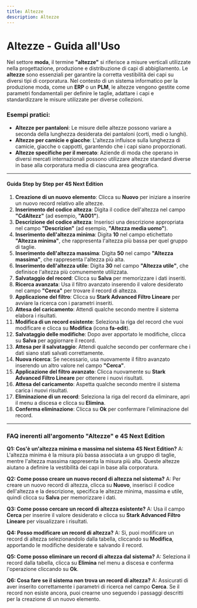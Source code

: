 ```yaml
---
title: Altezze
description: Altezze
---
```


# Altezze - Guida all'Uso

Nel settore **moda**, il termine **"altezze"** si riferisce a misure verticali utilizzate nella progettazione, produzione e distribuzione di capi di abbigliamento. Le **altezze** sono essenziali per garantire la corretta vestibilità dei capi su diversi tipi di corporatura. Nel contesto di un sistema informatico per la produzione moda, come un **ERP** o un **PLM**, le altezze vengono gestite come parametri fondamentali per definire le taglie, adattare i capi e standardizzare le misure utilizzate per diverse collezioni.

### Esempi pratici:

* **Altezze per pantaloni**: Le misure delle altezze possono variare a seconda della lunghezza desiderata dei pantaloni (corti, medi o lunghi).
* **Altezze per camicie e giacche**: L'altezza influisce sulla lunghezza di camicie, giacche o cappotti, garantendo che i capi siano proporzionati.
* **Altezze specifiche per il mercato**: Aziende di moda che operano in diversi mercati internazionali possono utilizzare altezze standard diverse in base alla corporatura media di ciascuna area geografica.

***

#### Guida Step by Step per 4S Next Edition

1. **Creazione di un nuovo elemento**: Clicca su **Nuovo** per iniziare a inserire un nuovo record relativo alle altezze.
2. **Inserimento del codice altezza**: Digita il codice dell'altezza nel campo **"CdAltezz"** (ad esempio, **"A001"**).
3. **Descrizione del codice altezza**: Inserisci una descrizione appropriata nel campo **"Descrizion"** (ad esempio, **"Altezza media uomo"**).
4. **Inserimento dell'altezza minima**: Digita **10** nel campo etichettato **"Altezza minima"**, che rappresenta l'altezza più bassa per quel gruppo di taglie.
5. **Inserimento dell'altezza massima**: Digita **50** nel campo **"Altezza massima"**, che rappresenta l'altezza più alta.
6. **Inserimento dell'altezza utile**: Digita **30** nel campo **"Altezza utile"**, che definisce l'altezza più comunemente utilizzata.
7. **Salvataggio del record**: Clicca su **Salva** per memorizzare i dati inseriti.
8. **Ricerca avanzata**: Usa il filtro avanzato inserendo il valore desiderato nel campo **"Cerca"** per trovare il record di altezza.
9. **Applicazione del filtro**: Clicca su **Stark Advanced Filtro Lineare** per avviare la ricerca con i parametri inseriti.
10. **Attesa del caricamento**: Attendi qualche secondo mentre il sistema elabora i risultati.
11. **Modifica di un record esistente**: Seleziona la riga del record che vuoi modificare e clicca su **Modifica** (icona **fa-edit**).
12. **Salvataggio delle modifiche**: Dopo aver apportato le modifiche, clicca su **Salva** per aggiornare il record.
13. **Attesa per il salvataggio**: Attendi qualche secondo per confermare che i dati siano stati salvati correttamente.
14. **Nuova ricerca**: Se necessario, usa nuovamente il filtro avanzato inserendo un altro valore nel campo **"Cerca"**.
15. **Applicazione del filtro avanzato**: Clicca nuovamente su **Stark Advanced Filtro Lineare** per ottenere i nuovi risultati.
16. **Attesa del caricamento**: Aspetta qualche secondo mentre il sistema carica i nuovi risultati.
17. **Eliminazione di un record**: Seleziona la riga del record da eliminare, apri il menu a discesa e clicca su **Elimina**.
18. **Conferma eliminazione**: Clicca su **Ok** per confermare l'eliminazione del record.

***

### FAQ inerenti all'argomento "**Altezze"** e 4S Next Edition

**Q1: Cos'è un'altezza minima e massima nel sistema 4S Next Edition?**
A: L'altezza minima è la misura più bassa associata a un gruppo di taglie, mentre l'altezza massima rappresenta la misura più alta. Queste altezze aiutano a definire la vestibilità dei capi in base alla corporatura.

**Q2: Come posso creare un nuovo record di altezza nel sistema?**
A: Per creare un nuovo record di altezza, clicca su **Nuovo**, inserisci il codice dell'altezza e la descrizione, specifica le altezze minima, massima e utile, quindi clicca su **Salva** per memorizzare i dati.

**Q3: Come posso cercare un record di altezza esistente?**
A: Usa il campo **Cerca** per inserire il valore desiderato e clicca su **Stark Advanced Filtro Lineare** per visualizzare i risultati.

**Q4: Posso modificare un record di altezza?**
A: Sì, puoi modificare un record di altezza selezionandolo dalla tabella, cliccando su **Modifica**, apportando le modifiche desiderate e salvando il record.

**Q5: Come posso eliminare un record di altezza dal sistema?**
A: Seleziona il record dalla tabella, clicca su **Elimina** nel menu a discesa e conferma l'operazione cliccando su **Ok**.

**Q6: Cosa fare se il sistema non trova un record di altezza?**
A: Assicurati di aver inserito correttamente i parametri di ricerca nel campo **Cerca**. Se il record non esiste ancora, puoi crearne uno seguendo i passaggi descritti per la creazione di un nuovo elemento.